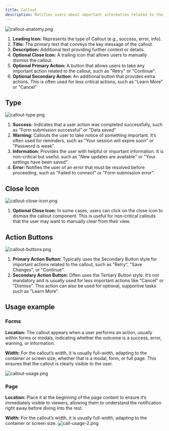 ```yaml
---
title: Callout
description: Notifies users about important information related to their actions inside a Forms. Callouts can indicate success, warnings, errors, or provide additional information depending on the context inside a form.
---
```


![callout-anatomy.png](/design/callout-anatomy.png)

1. **Leading Icon:** Represents the type of Callout (e.g., success, error, info).
2. **Title:** The primary text that conveys the key message of the callout.
3. **Description:** Additional text providing further context or details.
4. **Optional Close Icon:** A trailing icon that allows users to manually dismiss the callout.
5. **Optional Primary Action:** A button that allows users to take any important action related to the callout, such as "Retry" or "Continue".
6. **Optional Secondary Action:** An additional button that provides extra actions. This is often used for less critical actions, such as "Learn More" or "Cancel”

## Type

![callout-type.png](/design/callout-type.png)

1. **Success:** Indicates that a user action was completed successfully, such as "Form submission successful" or "Data saved”
2. **Warning:** Callouts the user to take notice of something important. It’s often used for reminders, such as "Your session will expire soon" or "Password is weak".
3. **Information:** Provides the user with helpful or important information. It is non-critical but useful, such as "New updates are available" or "Your settings have been saved".
4. **Error:** Notifies the user of an error that must be resolved before proceeding, such as "Failed to connect" or "Form submission error".

## Close Icon

![callout-close-icon.png](/design/callout-close-icon.png)

1. **Optional Close Icon:** In some cases, users can click on the close icon to dismiss the callout component.
   This is useful for non-critical callouts that the user may want to manually clear from their view.

## Action Buttons

![callout-buttons.png](/design/callout-buttons.png)

1. **Primary Action Button:** Typically uses the Secondary Button style for important actions related to the callout, such as "Retry", "Save Changes", or "Continue".
2. **Secondary Action Button:** Often uses the Tertiary Button style. It’s not mandatory and is usually used for less important actions like "Cancel" or "Dismiss". This action can also be used for optional, supportive tasks such as "Learn More".

## Usage example

### Forms

**Location:** The callout appears when a user performs an action, usually within forms or modals, indicating whether the outcome is a success, error, warning, or information.

**Width:** For the callout’s width, it is usually full-width, adapting to the container or screen size, whether that is a modal, form, or full page. This ensures that the callout is clearly visible to the user.

![callout-usage.png](/design/callout-usage.png)

### Page

**Location:** Place it at the beginning of the page content to ensure it’s immediately visible to viewers, allowing them to understand the notification right away before diving into the rest.

**Width:** For the callout’s width, it is usually full-width, adapting to the container or screen size.
![call-usage-2.png](/design/callout-usage-2.png)
